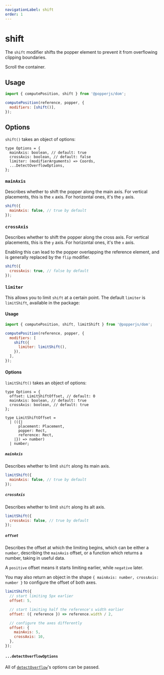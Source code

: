 ```yaml
---
navigationLabel: shift
order: 1
---
```



# shift

The `shift` modifier shifts the popper element to prevent it from overflowing
clipping boundaries.

<Shift />

Scroll the container.

## Usage

```js
import { computePosition, shift } from '@popperjs/dom';

computePosition(reference, popper, {
  modifiers: [shift()],
});
```

## Options

`shift()` takes an object of options:

```flow
type Options = {
  mainAxis: boolean, // default: true
  crossAxis: boolean, // default: false
  limiter: (modifierArguments) => Coords,
  ...DetectOverflowOptions,
};
```

### `mainAxis`

Describes whether to shift the popper along the main axis. For vertical
placements, this is the `x` axis. For horizontal ones, it's the `y` axis.

```js
shift({
  mainAxis: false, // true by default
});
```

### `crossAxis`

Describes whether to shift the popper along the cross axis. For vertical
placements, this is the `y` axis. For horizontal ones, it's the `x` axis.

Enabling this can lead to the popper overlapping the reference element, and is
generally replaced by the `flip` modifier.

```js
shift({
  crossAxis: true, // false by default
});
```

### `limiter`

This allows you to limit `shift` at a certain point. The default `limiter` is
`limitShift`, available in the package:

#### Usage

```js
import { computePosition, shift, limitShift } from '@popperjs/dom';

computePosition(reference, popper, {
  modifiers: [
    shift({
      limiter: limitShift(),
    }),
  ],
});
```

#### Options

`limitShift()` takes an object of options:

```flow
type Options = {
  offset: LimitShiftOffset, // default: 0
  mainAxis: boolean, // default: true
  crossAxis: boolean, // default: true
};

type LimitShiftOffset =
  | (({|
      placement: Placement,
      popper: Rect,
      reference: Rect,
    |}) => number)
  | number;
```

##### `mainAxis`

Describes whether to limit `shift` along its main axis.

```js
limitShift({
  mainAxis: false, // true by default
});
```

##### `crossAxis`

Describes whether to limit `shift` along its alt axis.

```js
limitShift({
  crossAxis: false, // true by default
});
```

##### `offset`

Describes the offset at which the limiting begins, which can be either a
`number`, describing the `mainAxis` offset, or a function which returns a
number, taking in useful data.

A `positive` offset means it starts limiting earlier, while `negative` later.

You may also return an object in the shape
`{ mainAxis: number, crossAxis: number }` to configure the offset of both axes.

```js
limitShift({
  // start limiting 5px earlier
  offset: 5,

  // start limiting half the reference's width earlier
  offset: ({ reference }) => reference.width / 2,

  // configure the axes differently
  offset: {
    mainAxis: 5,
    crossAxis: 10,
  },
});
```

#### `...detectOverflowOptions`

All of [`detectOverflow`](../../utils/detectOverflow/#options)'s options can be
passed.
